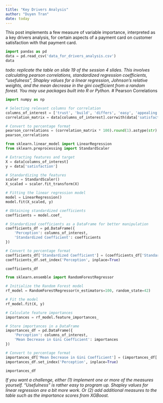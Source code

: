 ```yaml
---
title: "Key Drivers Analysis"
author: "Duyen Tran"
date: today
---
```



This post implements a few measure of variable importance, interpreted as a key drivers analysis, for certain aspects of a payment card on customer satisfaction with that payment card.

```python
import pandas as pd
data = pd.read_csv('data_for_drivers_analysis.csv')
data
```

_todo: replicate the table on slide 19 of the session 4 slides. This involves calculating pearson correlations, standardized regression coefficients, "usefulness", Shapley values for a linear regression, Johnson's relative weights, and the mean decrease in the gini coefficient from a random forest. You may use packages built into R or Python._
# Pearson Correlations

```python
import numpy as np

# Selecting relevant columns for correlation
columns_of_interest = ['trust', 'build', 'differs', 'easy', 'appealing', 'rewarding', 'popular', 'service', 'impact']
correlation_matrix = data[columns_of_interest].corrwith(data['satisfaction'])

# Convert to percentage format
pearson_correlations = (correlation_matrix * 100).round(1).astype(str) + '%'
pearson_correlations

```

```python
from sklearn.linear_model import LinearRegression
from sklearn.preprocessing import StandardScaler

# Extracting features and target
X = data[columns_of_interest]
y = data['satisfaction']

# Standardizing the features
scaler = StandardScaler()
X_scaled = scaler.fit_transform(X)

# Fitting the linear regression model
model = LinearRegression()
model.fit(X_scaled, y)

# Obtaining standardized coefficients
coefficients = model.coef_

# Standardized coefficients as a DataFrame for better manipulation
coefficients_df = pd.DataFrame({
    'Perception': columns_of_interest,
    'Standardized Coefficient': coefficients
})

# Convert to percentage format
coefficients_df['Standardized Coefficient'] = (coefficients_df['Standardized Coefficient'] * 100).round(1).astype(str) + '%'
coefficients_df.set_index('Perception', inplace=True)

coefficients_df

```

```python
from sklearn.ensemble import RandomForestRegressor

# Initialize the Random Forest model
rf_model = RandomForestRegressor(n_estimators=100, random_state=42)

# Fit the model
rf_model.fit(X, y)

# Calculate feature importances
importances = rf_model.feature_importances_

# Store importances in a DataFrame
importances_df = pd.DataFrame({
    'Perception': columns_of_interest,
    'Mean Decrease in Gini Coefficient': importances
})

# Convert to percentage format
importances_df['Mean Decrease in Gini Coefficient'] = (importances_df['Mean Decrease in Gini Coefficient'] * 100).round(1).astype(str) + '%'
importances_df.set_index('Perception', inplace=True)

importances_df


```


_If you want a challenge, either (1) implement one or more of the measures yourself. "Usefulness" is rather easy to program up. Shapley values for linear regression are a bit more work. Or (2) add additional measures to the table such as the importance scores from XGBoost._






